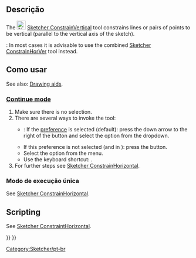 <languages/>

{{Docnav
|[[Sketcher_ConstrainHorizontal|Horizontal]]
|[[Sketcher_ConstrainParallel|Parallel]]
|[[Sketcher_Workbench|Sketcher]]
|IconL=Sketcher_ConstrainHorizontal.svg
|IconR=Sketcher_ConstrainParallel.svg
|IconC=Workbench_Sketcher.svg
}}

<div class="mw-translate-fuzzy">
{{GuiCommand/pt-br
|Icon=Constraint Vertical.svg
|Name/pt-br=Vertical constraint
|Workbenches=[[Sketcher Workbench/pt-br|Sketcher]]
|Shortcut=V
|MenuLocation=Sketch → Sketcher constraints → Constrain vertically
|SeeAlso=[[Sketcher_ConstrainHorizontal/pt-br|Constraint Horizontal]]
}}
</div>

<span id="Description"></span>
==Descrição==

The [[Image:Sketcher_ConstrainVertical.svg|24px]] [[Sketcher_ConstrainVertical|Sketcher ConstrainVertical]] tool constrains lines or pairs of points to be vertical (parallel to the vertical axis of the sketch).

{{Version|1.0}}: In most cases it is advisable to use the combined [[Sketcher_ConstrainHorVer|Sketcher ConstrainHorVer]] tool instead.

<span id="Usage"></span>
<div class="mw-translate-fuzzy">
==Como usar==
</div>

See also: [[Sketcher_Workbench#Drawing_aids|Drawing aids]].

===[[Sketcher_Workbench#Continue_modes|Continue mode]]===

# Make sure there is no selection.
# There are several ways to invoke the tool:
#* {{Version|1.0}}: If the {{MenuCommand|Auto tool for Horizontal/Vertical}} [[Sketcher_Preferences#General|preference]] is selected (default): press the down arrow to the right of the {{Button|[[Image:Sketcher_ConstrainHorVer.svg||x16px]][[Image:Toolbar_flyout_arrow.svg|x16px]]}} button and select the {{MenuCommand|[[Image:Sketcher_ConstrainVertical.svg|16px]] Constrain vertical}} option from the dropdown.
#* If this preference is not selected (and in {{VersionMinus|0.21}}): press the {{Button|[[Image:Sketcher_ConstrainVertical.svg|16px]] [[Sketcher_ConstrainVertical|Constrain vertical]]}} button.
#* Select the {{MenuCommand|Sketch → Sketcher constraints → [[Image:Sketcher_ConstrainVertical.svg|16px]] Constrain vertical}} option from the menu.
#* Use the keyboard shortcut: {{KEY|V}}.
# For further steps see [[Sketcher_ConstrainHorizontal#Continue_mode|Sketcher ConstrainHorizontal]].

<span id="Run-once_mode"></span>
===Modo de execução única===

See [[Sketcher_ConstrainHorizontal#Run-once_mode|Sketcher ConstrainHorizontal]].

==Scripting==

See [[Sketcher_ConstrainHorizontal#Scripting|Sketcher ConstraintHorizontal]].


<div class="mw-translate-fuzzy">
[[Category:Sketcher/pt-br]]
</div>

{{Sketcher_Tools_navi{{#translation:}}}}
{{Userdocnavi{{#translation:}}}}